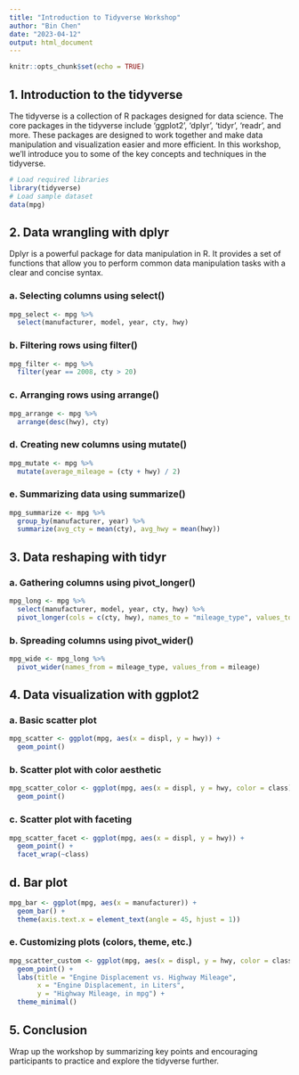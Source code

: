 ---
title: "Introduction to Tidyverse Workshop"
author: "Bin Chen"
date: "2023-04-12"
output: html_document
---

```{r setup, include=FALSE}
knitr::opts_chunk$set(echo = TRUE)
```


## 1. Introduction to the tidyverse
The tidyverse is a collection of R packages designed for data science. The core packages in the tidyverse include 'ggplot2', 'dplyr', 'tidyr', 'readr', and more. These packages are designed to work together and make data manipulation and visualization easier and more efficient. In this workshop, we'll introduce you to some of the key concepts and techniques in the tidyverse.

```{r}
# Load required libraries
library(tidyverse)
# Load sample dataset
data(mpg)
```

## 2. Data wrangling with dplyr
Dplyr is a powerful package for data manipulation in R. It provides a set of functions that allow you to perform common data manipulation tasks with a clear and concise syntax.

### a. Selecting columns using select()

```{r}
mpg_select <- mpg %>%
  select(manufacturer, model, year, cty, hwy)
```

### b. Filtering rows using filter()

```{r}
mpg_filter <- mpg %>%
  filter(year == 2008, cty > 20)
```

### c. Arranging rows using arrange()

```{r}
mpg_arrange <- mpg %>%
  arrange(desc(hwy), cty)
```
  

### d. Creating new columns using mutate()
```{r}
mpg_mutate <- mpg %>%
  mutate(average_mileage = (cty + hwy) / 2)
```

### e. Summarizing data using summarize()

```{r}
mpg_summarize <- mpg %>%
  group_by(manufacturer, year) %>%
  summarize(avg_cty = mean(cty), avg_hwy = mean(hwy))
```

## 3. Data reshaping with tidyr

### a. Gathering columns using pivot_longer()

```{r}
mpg_long <- mpg %>%
  select(manufacturer, model, year, cty, hwy) %>%
  pivot_longer(cols = c(cty, hwy), names_to = "mileage_type", values_to = "mileage")
```

### b. Spreading columns using pivot_wider()

```{r}
mpg_wide <- mpg_long %>%
  pivot_wider(names_from = mileage_type, values_from = mileage)
```
  

## 4. Data visualization with ggplot2

### a. Basic scatter plot

```{r}
mpg_scatter <- ggplot(mpg, aes(x = displ, y = hwy)) +
  geom_point()
```
  
### b. Scatter plot with color aesthetic

```{r}
mpg_scatter_color <- ggplot(mpg, aes(x = displ, y = hwy, color = class)) +
  geom_point()
```

### c. Scatter plot with faceting

```{r}
mpg_scatter_facet <- ggplot(mpg, aes(x = displ, y = hwy)) +
  geom_point() +
  facet_wrap(~class)
```

## d. Bar plot

```{r}
mpg_bar <- ggplot(mpg, aes(x = manufacturer)) +
  geom_bar() +
  theme(axis.text.x = element_text(angle = 45, hjust = 1))
```

### e. Customizing plots (colors, theme, etc.)

```{r}
mpg_scatter_custom <- ggplot(mpg, aes(x = displ, y = hwy, color = class)) +
  geom_point() +
  labs(title = "Engine Displacement vs. Highway Mileage",
       x = "Engine Displacement, in Liters",
       y = "Highway Mileage, in mpg") +
  theme_minimal()
```


## 5. Conclusion

Wrap up the workshop by summarizing key points and encouraging participants to practice and explore the tidyverse further.